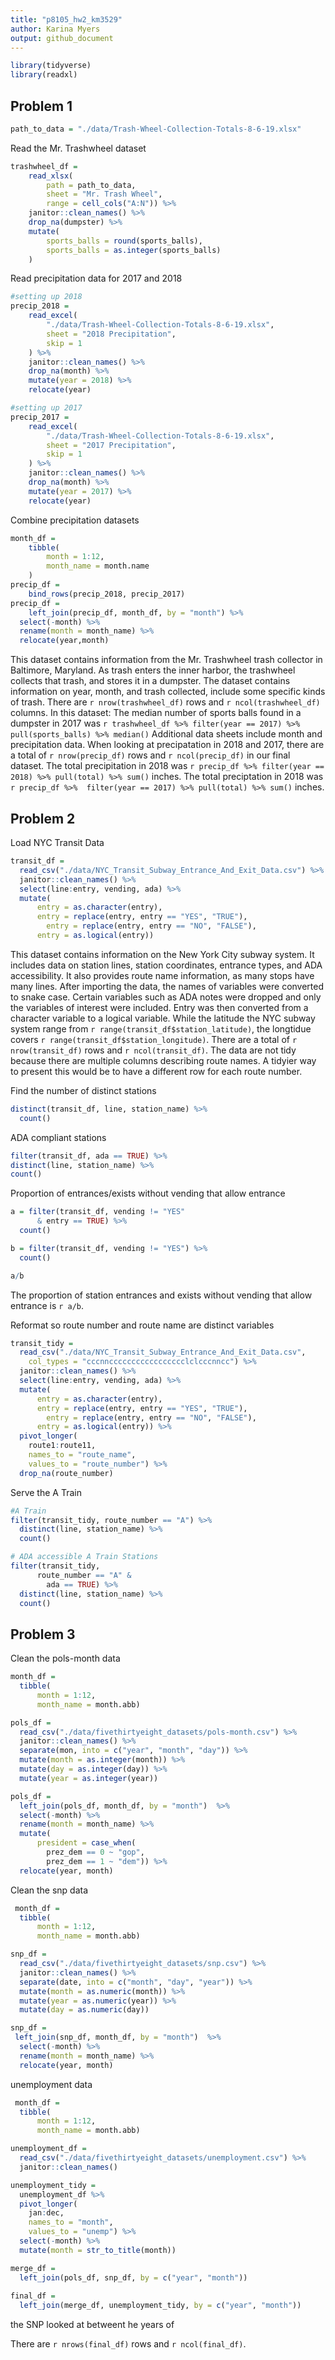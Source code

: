```yaml
---
title: "p8105_hw2_km3529"
author: Karina Myers
output: github_document
---
```


```r
library(tidyverse)
library(readxl)
```

## Problem 1

```r
path_to_data = "./data/Trash-Wheel-Collection-Totals-8-6-19.xlsx"
```

Read the Mr. Trashwheel dataset

```r
trashwheel_df = 
	read_xlsx(
		path = path_to_data,
		sheet = "Mr. Trash Wheel",
		range = cell_cols("A:N")) %>% 
	janitor::clean_names() %>% 
	drop_na(dumpster) %>% 
	mutate(
		sports_balls = round(sports_balls),
		sports_balls = as.integer(sports_balls)
	)
```


Read precipitation data for 2017 and 2018

```r
#setting up 2018
precip_2018 = 
	read_excel(
		"./data/Trash-Wheel-Collection-Totals-8-6-19.xlsx",
		sheet = "2018 Precipitation",
		skip = 1
	) %>% 
	janitor::clean_names() %>% 
	drop_na(month) %>% 
	mutate(year = 2018) %>% 
	relocate(year)

#setting up 2017
precip_2017 = 
	read_excel(
		"./data/Trash-Wheel-Collection-Totals-8-6-19.xlsx",
		sheet = "2017 Precipitation",
		skip = 1
	) %>% 
	janitor::clean_names() %>% 
	drop_na(month) %>% 
	mutate(year = 2017) %>% 
	relocate(year)
```

Combine precipitation datasets 
```r
month_df = 
	tibble(
		month = 1:12,
		month_name = month.name
	)
precip_df = 
	bind_rows(precip_2018, precip_2017)
precip_df =
	left_join(precip_df, month_df, by = "month") %>% 
  select(-month) %>% 
  rename(month = month_name) %>%
  relocate(year,month)
```

This dataset contains information from the Mr. Trashwheel trash collector in Baltimore, Maryland. As trash enters the inner harbor, the trashwheel collects that trash, and stores it in a dumpster. The dataset contains information on year, month, and trash collected, include some specific kinds of trash. There are `r nrow(trashwheel_df)` rows and `r ncol(trashwheel_df)` columns. In this dataset: The median number of sports balls found in a dumpster in 2017 was `r trashwheel_df %>% filter(year == 2017) %>% pull(sports_balls) %>% median()`
Additional data sheets include month and precipitation data. When looking at precipatation in 2018 and 2017, there are a total of `r nrow(precip_df)` rows and `r ncol(precip_df)` in our final dataset. The total precipitation in 2018 was `r precip_df %>% filter(year == 2018) %>% pull(total) %>% sum()` inches. The total preciptation in 2018 was `r precip_df %>%  filter(year == 2017) %>% pull(total) %>% sum()` inches. 

## Problem 2
Load NYC Transit Data 
```r
transit_df = 
  read_csv("./data/NYC_Transit_Subway_Entrance_And_Exit_Data.csv") %>% 
  janitor::clean_names() %>% 
  select(line:entry, vending, ada) %>% 
  mutate(
      entry = as.character(entry), 
      entry = replace(entry, entry == "YES", "TRUE"), 
        entry = replace(entry, entry == "NO", "FALSE"), 
      entry = as.logical(entry))
```

This dataset contains information on the New York City subway system. It includes data on station lines, station coordinates, entrance types, and ADA accessibility. It also provides route name information, as many stops have many lines.  After importing the data, the names of variables were converted to snake case. Certain variables such as ADA notes were dropped and only the variables of interest were included. Entry was then converted from a character variable to a logical variable. While the latitude the NYC subway system range from `r range(transit_df$station_latitude)`, the longtidue covers `r range(transit_df$station_longitude)`. There are a total of `r nrow(transit_df)` rows and `r ncol(transit_df)`. The data are not tidy because there are multiple columns describing route names. A tidyier way to present this would be to have a different row for each route number. 

Find the number of distinct stations 
```r
distinct(transit_df, line, station_name) %>% 
  count()
```

ADA compliant stations
```r
filter(transit_df, ada == TRUE) %>% 
distinct(line, station_name) %>% 
count()
```

Proportion of entrances/exists without vending that allow entrance
```r

a = filter(transit_df, vending != "YES" 
      & entry == TRUE) %>% 
  count()

b = filter(transit_df, vending != "YES") %>% 
  count()

a/b

```
The proportion of station entrances and exists without vending that allow entrance is `r a/b`. 

Reformat so route number and route name are distinct variables
```r
transit_tidy =
  read_csv("./data/NYC_Transit_Subway_Entrance_And_Exit_Data.csv",
    col_types = "cccnnccccccccccccccccclclcccnncc") %>% 
  janitor::clean_names() %>% 
  select(line:entry, vending, ada) %>% 
  mutate(
      entry = as.character(entry), 
      entry = replace(entry, entry == "YES", "TRUE"), 
        entry = replace(entry, entry == "NO", "FALSE"), 
      entry = as.logical(entry)) %>% 
  pivot_longer(
    route1:route11, 
    names_to = "route_name", 
    values_to = "route_number") %>% 
  drop_na(route_number)
```


Serve the A Train
```r
#A Train
filter(transit_tidy, route_number == "A") %>% 
  distinct(line, station_name) %>% 
  count()

# ADA accessible A Train Stations
filter(transit_tidy, 
      route_number == "A" &
        ada == TRUE) %>% 
  distinct(line, station_name) %>% 
  count()
```

## Problem 3

Clean the pols-month data
```r
month_df = 
  tibble(
      month = 1:12, 
      month_name = month.abb)

pols_df = 
  read_csv("./data/fivethirtyeight_datasets/pols-month.csv") %>% 
  janitor::clean_names() %>% 
  separate(mon, into = c("year", "month", "day")) %>% 
  mutate(month = as.integer(month)) %>% 
  mutate(day = as.integer(day)) %>% 
  mutate(year = as.integer(year))

pols_df =
  left_join(pols_df, month_df, by = "month")  %>% 
  select(-month) %>% 
  rename(month = month_name) %>% 
  mutate(
      president = case_when(
        prez_dem == 0 ~ "gop", 
        prez_dem == 1 ~ "dem")) %>% 
  relocate(year, month)

```



Clean the snp data 
```r
 month_df = 
  tibble(
      month = 1:12, 
      month_name = month.abb)

snp_df = 
  read_csv("./data/fivethirtyeight_datasets/snp.csv") %>% 
  janitor::clean_names() %>% 
  separate(date, into = c("month", "day", "year")) %>% 
  mutate(month = as.numeric(month)) %>% 
  mutate(year = as.numeric(year)) %>% 
  mutate(day = as.numeric(day))

snp_df = 
 left_join(snp_df, month_df, by = "month")  %>% 
  select(-month) %>% 
  rename(month = month_name) %>% 
  relocate(year, month)

```


unemployment data 
```r
 month_df = 
  tibble(
      month = 1:12, 
      month_name = month.abb)

unemployment_df = 
  read_csv("./data/fivethirtyeight_datasets/unemployment.csv") %>% 
  janitor::clean_names()

unemployment_tidy =
  unemployment_df %>% 
  pivot_longer(
    jan:dec,
    names_to = "month", 
    values_to = "unemp") %>% 
  select(-month) %>% 
  mutate(month = str_to_title(month))

```

```r
merge_df = 
  left_join(pols_df, snp_df, by = c("year", "month"))
  
final_df = 
  left_join(merge_df, unemployment_tidy, by = c("year", "month"))
```



the SNP looked at betweent he years of 

There are `r nrows(final_df)` rows and `r ncol(final_df)`. 

